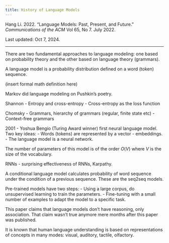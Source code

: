 ```yaml
---
title: History of Language Models
---
```


::: {.callout-note}
Hang Li. 2022. “Language Models: Past, Present, and Future.” _Communications of the ACM_ Vol 65, No 7. July 2022.
:::

Last updated: Oct 7, 2024.

---

There are two fundamental approaches to language modeling: one based on probability theory and the other based on language theory (grammars).

A language model is a probability distribution defined on a word (token) sequence.

(insert formal math definition here)

Markov did language modeling on Pushkin's poetry.

Shannon
- Entropy and cross-entropy
- Cross-entropy as the loss function

Chomsky
- Grammars, hierarchy of grammars (regular, finite state etc)
- Context-free grammars

2001 - Yoshua Bengio (Turing Award winner) first neural language model. Two key ideas:
- Words (tokens) are represented by a vector - embeddings.
- The language model is a neural network.

The number of parameters of this model is of the order $O(V)$ where $V$ is the size of the vocabulary.

RNNs - surprising effectiveness of RNNs, Karpathy.

A conditional language model calculates probability of word sequence under the condition of a previous sequence. These are the seq2seq models.

Pre-trained models have two steps:
- Using a large corpus, do unsupervised learning to train the parameters.
- Fine-tuning with a small number of examples to adapt the model to a specific task.

This paper claims that language models don't have reasoning, only association. That claim wasn't true anymore mere months after this paper was published.

It is known that human language understanding is based on representations of concepts in many modes: visual, auditory, tactile, olfactory.
